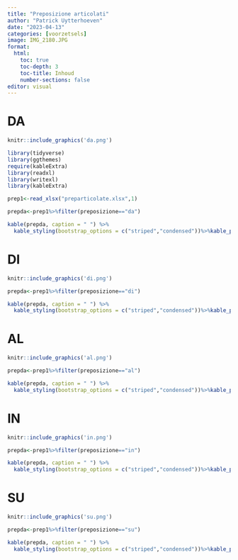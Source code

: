 ```yaml
---
title: "Preposizione articolati"
author: "Patrick Uytterhoeven"
date: "2023-04-13"
categories: [voorzetsels]
image: IMG_2180.JPG
format:
  html:
    toc: true
    toc-depth: 3
    toc-title: Inhoud
    number-sections: false
editor: visual
---
```


# DA

```r
knitr::include_graphics('da.png')
```

```r
library(tidyverse)
library(ggthemes)
require(kableExtra)
library(readxl)
library(writexl)
library(kableExtra)

```

```r
prep1<-read_xlsx("preparticolate.xlsx",1)
```

```r
prepda<-prep1%>%filter(preposizione=="da")
```

```r
kable(prepda, caption = " ") %>%
  kable_styling(bootstrap_options = c("striped","condensed"))%>%kable_paper("hover", full_width = F)
```

# DI

```r
knitr::include_graphics('di.png')
```

```r
prepda<-prep1%>%filter(preposizione=="di")
```

```r
kable(prepda, caption = " ") %>%
  kable_styling(bootstrap_options = c("striped","condensed"))%>%kable_paper("hover", full_width = F)
```

# AL

```r
knitr::include_graphics('al.png')
```

```r
prepda<-prep1%>%filter(preposizione=="al")
```

```r
kable(prepda, caption = " ") %>%
  kable_styling(bootstrap_options = c("striped","condensed"))%>%kable_paper("hover", full_width = F)
```

# IN

```r
knitr::include_graphics('in.png')
```

```r
prepda<-prep1%>%filter(preposizione=="in")
```

```r
kable(prepda, caption = " ") %>%
  kable_styling(bootstrap_options = c("striped","condensed"))%>%kable_paper("hover", full_width = F)
```

# SU

```r
knitr::include_graphics('su.png')
```

```r
prepda<-prep1%>%filter(preposizione=="su")
```

```r
kable(prepda, caption = " ") %>%
  kable_styling(bootstrap_options = c("striped","condensed"))%>%kable_paper("hover", full_width = F)
```
